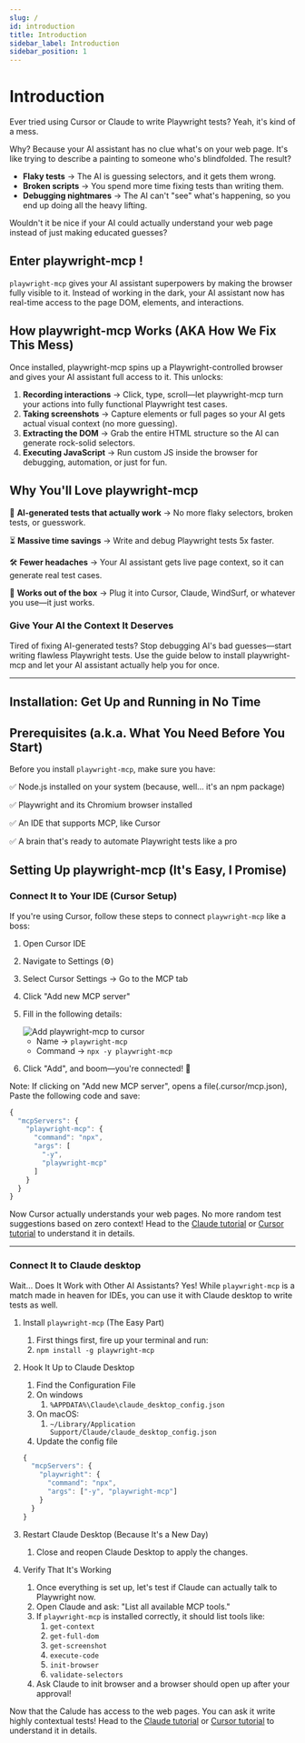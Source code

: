 ```yaml
---
slug: /
id: introduction
title: Introduction
sidebar_label: Introduction
sidebar_position: 1
---
```

# Introduction

Ever tried using Cursor or Claude to write Playwright tests? Yeah, it's kind of a mess.

Why? Because your AI assistant has no clue what's on your web page. It's like trying to describe a painting to someone who's blindfolded. The result?

- **Flaky tests** → The AI is guessing selectors, and it gets them wrong.
- **Broken scripts** → You spend more time fixing tests than writing them.
- **Debugging nightmares** → The AI can't "see" what's happening, so you end up doing all the heavy lifting.

Wouldn't it be nice if your AI could actually understand your web page instead of just making educated guesses?

## Enter playwright-mcp !

`playwright-mcp` gives your AI assistant superpowers by making the browser fully visible to it. Instead of working in the dark, your AI assistant now has real-time access to the page DOM, elements, and interactions.

## How playwright-mcp Works (AKA How We Fix This Mess)

Once installed, playwright-mcp spins up a Playwright-controlled browser and gives your AI assistant full access to it. This unlocks:

1. **Recording interactions** → Click, type, scroll—let playwright-mcp turn your actions into fully functional Playwright test cases.
2. **Taking screenshots** → Capture elements or full pages so your AI gets actual visual context (no more guessing).
3. **Extracting the DOM** → Grab the entire HTML structure so the AI can generate rock-solid selectors.
4. **Executing JavaScript** → Run custom JS inside the browser for debugging, automation, or just for fun.

## Why You'll Love playwright-mcp

🚀 **AI-generated tests that actually work** → No more flaky selectors, broken tests, or guesswork.

⏳ **Massive time savings** → Write and debug Playwright tests 5x faster.

🛠️ **Fewer headaches** → Your AI assistant gets live page context, so it can generate real test cases.

🔌 **Works out of the box** → Plug it into Cursor, Claude, WindSurf, or whatever you use—it just works.

### **Give Your AI the Context It Deserves**

Tired of fixing AI-generated tests? Stop debugging AI's bad guesses—start writing flawless Playwright tests. Use the guide below to install playwright-mcp and let your AI assistant actually help you for once. 

---

## Installation: Get Up and Running in No Time

## Prerequisites (a.k.a. What You Need Before You Start)

Before you install `playwright-mcp`, make sure you have:

✅ Node.js installed on your system (because, well… it's an npm package)

✅ Playwright and its Chromium browser installed

✅ An IDE that supports MCP, like Cursor

✅ A brain that's ready to automate Playwright tests like a pro

## Setting Up playwright-mcp (It's Easy, I Promise)

### Connect It to Your IDE (Cursor Setup)

If you're using Cursor, follow these steps to connect `playwright-mcp` like a boss:

1. Open Cursor IDE
2. Navigate to Settings (⚙️)
3. Select Cursor Settings → Go to the MCP tab
4. Click "Add new MCP server"
5. Fill in the following details:
    
    <img src="/img/cursor-add-mcp.png" alt="Add playwright-mcp to cursor" className="img-medium" />
    
    - Name → `playwright-mcp`
    - Command → `npx -y playwright-mcp`
6. Click "Add", and boom—you're connected! 🚀

Note: If clicking on "Add new MCP server", opens a file(.cursor/mcp.json), Paste the following code and save:

```jsx
{
  "mcpServers": {
    "playwright-mcp": {
      "command": "npx",
      "args": [
        "-y",
        "playwright-mcp"
      ]
    }
  }
}
```

Now Cursor actually understands your web pages. No more random test suggestions based on zero context! Head to the [Claude tutorial](tutorials/claude-desktop-tutorial) or [Cursor tutorial](tutorials/cursor-tutorial) to understand it in details. 

---

### **Connect It to Claude desktop**

Wait… Does It Work with Other AI Assistants? Yes! While `playwright-mcp` is a match made in heaven for IDEs, you can use it with Claude desktop to write tests as well. 

1. Install `playwright-mcp` (The Easy Part)
    1. First things first, fire up your terminal and run:
    2. `npm install -g playwright-mcp`
2. Hook It Up to Claude Desktop
    1. Find the Configuration File
    2. On windows 
        1. `%APPDATA%\Claude\claude_desktop_config.json`
    3. On macOS: 
        1. `~/Library/Application Support/Claude/claude_desktop_config.json`
    4. Update the config file
    
    ```jsx
    {
      "mcpServers": {
        "playwright": {
          "command": "npx",
          "args": ["-y", "playwright-mcp"]
        }
      }
    }
    ```
    
3. Restart Claude Desktop (Because It's a New Day)
    1. Close and reopen Claude Desktop to apply the changes.
4. Verify That It's Working 
    1. Once everything is set up, let's test if Claude can actually talk to Playwright now.
    2. Open Claude and ask: "List all available MCP tools."
    3. If `playwright-mcp` is installed correctly, it should list tools like:
        1. `get-context`
        2. `get-full-dom`
        3. `get-screenshot`
        4. `execute-code`
        5. `init-browser`
        6. `validate-selectors`
    4. Ask Claude to init browser and a browser should open up after your approval! 

Now that the Calude has access to the web pages. You can ask it write highly contextual tests! Head to the [Claude tutorial](tutorials/claude-desktop-tutorial) or [Cursor tutorial](tutorials/cursor-tutorial) to understand it in details. 
